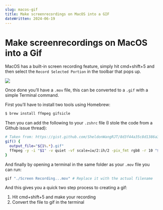 ```yaml
---
slug: macos-gif
title: Make screenrecordings on MacOS into a GIF
dateWritten: 2024-06-19
---
```



<title> Make screenrecordings on MacOS into a Gif </title>

# Make screenrecordings on MacOS into a Gif

MacOS has a built-in screen recording feature, simply hit cmd+shift+5 and then select the `Record Selected Portion` in the toolbar that pops up.

<img src={img} />

Once done you’ll have a `.mov` file, this can be converted to a `.gif` with a simple Terminal command.

First you’ll have to install two tools using Homebrew:

```bash
$ brew install ffmpeg gifsicle
```

Then you can add the following to your `.zshrc` file (I stole the code from a Github issue thread):

```bash
# Taken from: https://gist.github.com/SheldonWangRJT/8d3f44a35c8d1386a396b9b49b43c385?permalink_comment_id=4877711#gistcomment-4877711
gif() {
  output_file="${1%.*}.gif"
  ffmpeg -y -i "$1" -v quiet -vf scale=iw/2:ih/2 -pix_fmt rgb8 -r 10 "$output_file" && gifsicle -O3 "$output_file" -o "$output_file"
}
```

And finally by opening a terminal in the same folder as your `.mov` file you can run:

```bash
gif "./Screen Recording...mov" # Replace it with the actual filename
```

And this gives you a quick two step process to creating a gif:

1. Hit cmd+shift+5 and make your recording
2. Convert the file to gif in the terminal
